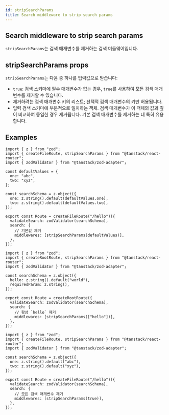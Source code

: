 ```yaml
---
id: stripSearchParams
title: Search middleware to strip search params
---
```


## Search middleware to strip search params

`stripSearchParams`는 검색 매개변수를 제거하는 검색 미들웨어입니다.

## stripSearchParams props

`stripSearchParams`는 다음 중 하나를 입력값으로 받습니다:

- `true`: 검색 스키마에 필수 매개변수가 없는 경우, `true`를 사용하여 모든 검색 매개변수를 제거할 수 있습니다.
- 제거하려는 검색 매개변수 키의 리스트; 선택적 검색 매개변수의 키만 허용됩니다.
- 입력 검색 스키마에 부분적으로 일치하는 객체. 검색 매개변수가 이 객체의 값과 깊이 비교하여 동일한 경우 제거됩니다. 기본 검색 매개변수를 제거하는 데 특히 유용합니다.

## Examples

```tsx
import { z } from "zod";
import { createFileRoute, stripSearchParams } from "@tanstack/react-router";
import { zodValidator } from "@tanstack/zod-adapter";

const defaultValues = {
  one: "abc",
  two: "xyz",
};

const searchSchema = z.object({
  one: z.string().default(defaultValues.one),
  two: z.string().default(defaultValues.two),
});

export const Route = createFileRoute("/hello")({
  validateSearch: zodValidator(searchSchema),
  search: {
    // 기본값 제거
    middlewares: [stripSearchParams(defaultValues)],
  },
});
```

```tsx
import { z } from "zod";
import { createRootRoute, stripSearchParams } from "@tanstack/react-router";
import { zodValidator } from "@tanstack/zod-adapter";

const searchSchema = z.object({
  hello: z.string().default("world"),
  requiredParam: z.string(),
});

export const Route = createRootRoute({
  validateSearch: zodValidator(searchSchema),
  search: {
    // 항상 `hello` 제거
    middlewares: [stripSearchParams(["hello"])],
  },
});
```

```tsx
import { z } from "zod";
import { createFileRoute, stripSearchParams } from "@tanstack/react-router";
import { zodValidator } from "@tanstack/zod-adapter";

const searchSchema = z.object({
  one: z.string().default("abc"),
  two: z.string().default("xyz"),
});

export const Route = createFileRoute("/hello")({
  validateSearch: zodValidator(searchSchema),
  search: {
    // 모든 검색 매개변수 제거
    middlewares: [stripSearchParams(true)],
  },
});
```
